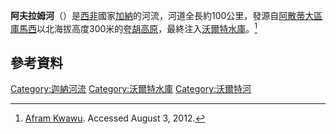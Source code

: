 {{NoteTA
|G1=Country
}}
{{Infobox river
| name = 阿夫拉姆河
| name_native = Afram River
| image = River Afram.JPG
| image_caption = 
| map = Rivers of south Ghana OSM.png
| map_caption = 阿夫拉姆河位於迦納南部
| subdivision_name1 = [[加纳|加纳]]
| mouth = [[沃尔特河|沃尔特河]]
| mouth_location = [[沃尔特水库|沃尔特水库]]
| mouth_coordinates = {{coord|6|50|53|N|0|43|25|W|display=inline,title}} 
| basin_size = {{convert|1000|km2|abbr=on}}
}}

'''阿夫拉姆河'''（{{lang-en|Afram River}}）是[[西非|西非]]國家[[加納|加納]]的河流，河道全長約100公里，發源自[[阿散蒂大區|阿散蒂大區]][[庫馬西|庫馬西]]以北海拔高度300米的[[夸胡高原|夸胡高原]]，最終注入[[沃爾特水庫|沃爾特水庫]]。<ref name="Afram Kwawu">[http://www.scn.org/rdi/kw-fram.htm Afram Kwawu]. Accessed August 3, 2012.</ref>

==參考資料==
{{Reflist}}

{{DEFAULTSORT:Afram}}
[[Category:迦納河流|Category:迦納河流]]
[[Category:沃爾特水庫|Category:沃爾特水庫]]
[[Category:沃爾特河|Category:沃爾特河]]

{{Ghana-geo-stub}}
